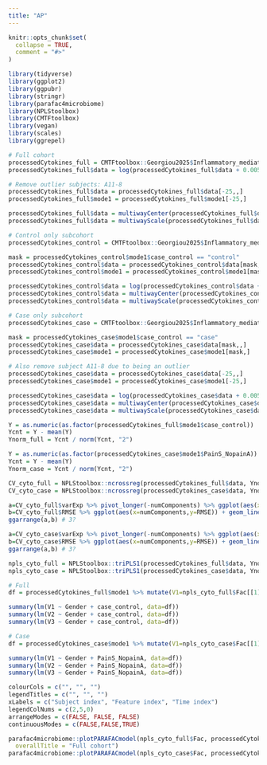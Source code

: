 ```yaml
---
title: "AP"
---
```


```r
knitr::opts_chunk$set(
  collapse = TRUE,
  comment = "#>"
)
```

```r
library(tidyverse)
library(ggplot2)
library(ggpubr)
library(stringr)
library(parafac4microbiome)
library(NPLStoolbox)
library(CMTFtoolbox)
library(vegan)
library(scales)
library(ggrepel)
```

```r
# Full cohort
processedCytokines_full = CMTFtoolbox::Georgiou2025$Inflammatory_mediators
processedCytokines_full$data = log(processedCytokines_full$data + 0.005)

# Remove outlier subjects: A11-8
processedCytokines_full$data = processedCytokines_full$data[-25,,]
processedCytokines_full$mode1 = processedCytokines_full$mode1[-25,]

processedCytokines_full$data = multiwayCenter(processedCytokines_full$data, 1)
processedCytokines_full$data = multiwayScale(processedCytokines_full$data, 2)

# Control only subcohort
processedCytokines_control = CMTFtoolbox::Georgiou2025$Inflammatory_mediators

mask = processedCytokines_control$mode1$case_control == "control"
processedCytokines_control$data = processedCytokines_control$data[mask,,]
processedCytokines_control$mode1 = processedCytokines_control$mode1[mask,]

processedCytokines_control$data = log(processedCytokines_control$data + 0.005)
processedCytokines_control$data = multiwayCenter(processedCytokines_control$data, 1)
processedCytokines_control$data = multiwayScale(processedCytokines_control$data, 2)

# Case only subcohort
processedCytokines_case = CMTFtoolbox::Georgiou2025$Inflammatory_mediators

mask = processedCytokines_case$mode1$case_control == "case"
processedCytokines_case$data = processedCytokines_case$data[mask,,]
processedCytokines_case$mode1 = processedCytokines_case$mode1[mask,]

# Also remove subject A11-8 due to being an outlier
processedCytokines_case$data = processedCytokines_case$data[-25,,]
processedCytokines_case$mode1 = processedCytokines_case$mode1[-25,]

processedCytokines_case$data = log(processedCytokines_case$data + 0.005)
processedCytokines_case$data = multiwayCenter(processedCytokines_case$data, 1)
processedCytokines_case$data = multiwayScale(processedCytokines_case$data, 2)
```

```r
Y = as.numeric(as.factor(processedCytokines_full$mode1$case_control))
Ycnt = Y - mean(Y)
Ynorm_full = Ycnt / norm(Ycnt, "2")

Y = as.numeric(as.factor(processedCytokines_case$mode1$PainS_NopainA))
Ycnt = Y - mean(Y)
Ynorm_case = Ycnt / norm(Ycnt, "2")
```

```r
CV_cyto_full = NPLStoolbox::ncrossreg(processedCytokines_full$data, Ynorm_full, maxNumComponents = 10)
CV_cyto_case = NPLStoolbox::ncrossreg(processedCytokines_case$data, Ynorm_case, maxNumComponents = 10)

a=CV_cyto_full$varExp %>% pivot_longer(-numComponents) %>% ggplot(aes(x=as.factor(numComponents),y=value,col=as.factor(name),group=as.factor(name))) + geom_line() + geom_point() + xlab("Number of components") + ylab("Variance explained (%)") + theme(legend.position="none")
b=CV_cyto_full$RMSE %>% ggplot(aes(x=numComponents,y=RMSE)) + geom_line() + geom_point() + xlab("Number of components") + ylab("RMSECV")
ggarrange(a,b) # 3?

a=CV_cyto_case$varExp %>% pivot_longer(-numComponents) %>% ggplot(aes(x=as.factor(numComponents),y=value,col=as.factor(name),group=as.factor(name))) + geom_line() + geom_point() + xlab("Number of components") + ylab("Variance explained (%)") + theme(legend.position="none")
b=CV_cyto_case$RMSE %>% ggplot(aes(x=numComponents,y=RMSE)) + geom_line() + geom_point() + xlab("Number of components") + ylab("RMSECV")
ggarrange(a,b) # 3?
```

```r
npls_cyto_full = NPLStoolbox::triPLS1(processedCytokines_full$data, Ynorm_full, 3)
npls_cyto_case = NPLStoolbox::triPLS1(processedCytokines_case$data, Ynorm_case, 3)
```

```r
# Full
df = processedCytokines_full$mode1 %>% mutate(V1=npls_cyto_full$Fac[[1]][,1], V2=npls_cyto_full$Fac[[1]][,1], V3=npls_cyto_full$Fac[[1]][,3]) %>% mutate(Gender = as.numeric(as.factor(Gender)), case_control = as.numeric(as.factor(case_control)), PainS_NopainA = as.numeric(as.factor(PainS_NopainA)))

summary(lm(V1 ~ Gender + case_control, data=df))
summary(lm(V2 ~ Gender + case_control, data=df))
summary(lm(V3 ~ Gender + case_control, data=df))

# Case
df = processedCytokines_case$mode1 %>% mutate(V1=npls_cyto_case$Fac[[1]][,1], V2=npls_cyto_case$Fac[[1]][,2], V3=npls_cyto_case$Fac[[1]][,3]) %>% mutate(Gender = as.numeric(as.factor(Gender)), PainS_NopainA = as.numeric(as.factor(PainS_NopainA)))

summary(lm(V1 ~ Gender + PainS_NopainA, data=df))
summary(lm(V2 ~ Gender + PainS_NopainA, data=df))
summary(lm(V3 ~ Gender + PainS_NopainA, data=df))
```

```r
colourCols = c("", "", "")
legendTitles = c("", "", "")
xLabels = c("Subject index", "Feature index", "Time index")
legendColNums = c(2,5,0)
arrangeModes = c(FALSE, FALSE, FALSE)
continuousModes = c(FALSE,FALSE,TRUE)

parafac4microbiome::plotPARAFACmodel(npls_cyto_full$Fac, processedCytokines_full, 3, colourCols, legendTitles, xLabels, legendColNums, arrangeModes, continuousModes,
  overallTitle = "Full cohort")
parafac4microbiome::plotPARAFACmodel(npls_cyto_case$Fac, processedCytokines_case, 3, colourCols, legendTitles, xLabels, legendColNums, arrangeModes, continuousModes, overallTitle = "Case subcohort")
```
